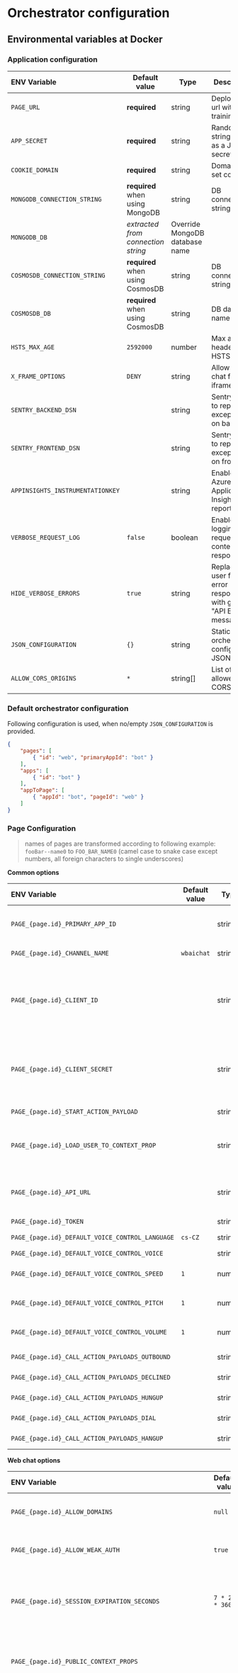 

# Orchestrator configuration

## Environmental variables at Docker

### Application configuration

| ENV Variable | Default value | Type | Description | Note/Example |
|:-------------|---------------|------|-------------|--------------|
|`PAGE_URL`|**required**|string|Deployment url without training slash|`https://foo.bar.com`|
|`APP_SECRET`|**required**|string|Random string used as a JWT secret||
|`COOKIE_DOMAIN`|**required**|string|Domain to set cookies||
|`MONGODB_CONNECTION_STRING`|**required** when using MongoDB|string|DB connection string||
|`MONGODB_DB`|*extracted from connection string*|Override MongoDB database name||
|`COSMOSDB_CONNECTION_STRING`|**required** when using CosmosDB|string|DB connection string||
|`COSMOSDB_DB`|**required** when using CosmosDB|string|DB database name||
|`HSTS_MAX_AGE`|`2592000`|number|Max age header for HSTS||
|`X_FRAME_OPTIONS`|`DENY`|string|Allow using chat from an iframe|`SAMEORIGIN`|
|`SENTRY_BACKEND_DSN`||string|Sentry DSN to report exceptions on backend||
|`SENTRY_FRONTEND_DSN`||string|Sentry DSN to report exceptions on frontend||
|`APPINSIGHTS_INSTRUMENTATIONKEY`||string|Enables Azure Application Insights error reporting||
|`VERBOSE_REQUEST_LOG`|`false`|boolean|Enables logging of request contents and responses|*has performance impacts*|
|`HIDE_VERBOSE_ERRORS`|`true`|string|Replaces user friendly error responses with generic "API Error" message|*stack traces are always hidden*|
|`JSON_CONFIGURATION`|`{}`|string|Static orchestrator configuration JSON|*described below*|
|`ALLOW_CORS_ORIGINS`|`*`|string[]|List of allowed CORS origins|*use , as separator*|

### Default orchestrator configuration

Following configuration is used, when no/empty `JSON_CONFIGURATION` is provided.

```json
{
    "pages": [
        { "id": "web", "primaryAppId": "bot" }
    ],
    "apps": [
        { "id": "bot" }
    ],
    "appToPage": [
        { "appId": "bot", "pageId": "web" }
    ]
}
```

### Page Configuration

> names of pages are transformed according to following example: `fooBar--name0` to `FOO_BAR_NAME0` (camel case to snake case except numbers, all foreign characters to single underscores)

**Common options**


| ENV Variable | Default value | Type | Description | Configuration property | Note/Example |
|:-------------|---------------|------|-------------|------------------------|--------------|
|`PAGE_{page.id}_PRIMARY_APP_ID`||string|Default application to dispatch a thread|`primaryAppId`||
|`PAGE_{page.id}_CHANNEL_NAME`|`wbaichat`|string|Channel type|`channelName`|`wbaichat`, `botservice`, `facebook`, `api`, `vocalls`|
|`PAGE_{page.id}_CLIENT_ID`||string|Client identification, when the channel is connected behind messaging service|`clientId`||
|`PAGE_{page.id}_CLIENT_SECRET`||string|Client secret, when the channel is connected behind messaging service|`clientSecret`||
|`PAGE_{page.id}_START_ACTION_PAYLOAD`||string|Postback payload|`startActionPayload`|*supported by botservice, and vocalls (inbound call)*|
|`PAGE_{page.id}_LOAD_USER_TO_CONTEXT_PROP`||string|If chanel provides user data, it's loaded into this prop|`loadUserToContextProp`|*supported by botservice, and vocalls*|
|`PAGE_{page.id}_API_URL`||string|API url for services like vocalls, facebook etc.|`apiUrl`|`https://vocalls.cz/calls`|
|`PAGE_{page.id}_TOKEN`||string|Token for API|`token`||
|`PAGE_{page.id}_DEFAULT_VOICE_CONTROL_LANGUAGE`|`cs-CZ`|string|Voice language|`defaultVoiceControl.language`||
|`PAGE_{page.id}_DEFAULT_VOICE_CONTROL_VOICE`||string|Voice type|`defaultVoiceControl.voice`|`cs-CZ-AntoninNeural`|
|`PAGE_{page.id}_DEFAULT_VOICE_CONTROL_SPEED`|`1`|number|Voice speed|`defaultVoiceControl.speed`|`0-2` ! Google TTS doesn't support values lower than 0.5|
|`PAGE_{page.id}_DEFAULT_VOICE_CONTROL_PITCH`|`1`|number|Voice pitch|`defaultVoiceControl.pitch`|`0-2` ! Google TTS doesn't support values lower than 0.5|
|`PAGE_{page.id}_DEFAULT_VOICE_CONTROL_VOLUME`|`1`|number|Voice volume|`defaultVoiceControl.volume`|`0-2` ! Google TTS doesn't support values lower than 0.5|
|`PAGE_{page.id}_CALL_ACTION_PAYLOADS_OUTBOUND`||string|Outbound call payload|`callActionPayloads.outbound`|Bot is calling to someone|
|`PAGE_{page.id}_CALL_ACTION_PAYLOADS_DECLINED`||string|Declined call payload|`callActionPayloads.declined`|User didn't accept the call|
|`PAGE_{page.id}_CALL_ACTION_PAYLOADS_HUNGUP`||string|Call hungup payload|`callActionPayloads.hungup`|User hung up the call|
|`PAGE_{page.id}_CALL_ACTION_PAYLOADS_DIAL`||string|Dial payload **action**|`callActionPayloads.dial`|`dial` needs payload data `data.to = PHONE_NUMBER`|
|`PAGE_{page.id}_CALL_ACTION_PAYLOADS_HANGUP`||string|Hangup payload|`callActionPayloads.hangup`|Will hangup the call|

**Web chat options**

| ENV Variable | Default value | Type | Description | Configuration property | Note/Example |
|:-------------|---------------|------|-------------|------------------------|--------------|
|`PAGE_{page.id}_ALLOW_DOMAINS`|`null`|string|Default application to dispatch a thread|`allowDomains`|`"wingbot.ai, skoda-auto.cz"`|
|`PAGE_{page.id}_ALLOW_WEAK_AUTH`|`true`|boolean|Disables server-side cookie check|`allowWeakAuth`||
|`PAGE_{page.id}_SESSION_EXPIRATION_SECONDS`|`7 * 24 * 3600`|number|Sets expiration of frontend token, so it resets the conversation then.|`sessionExpirationSeconds`||
|`PAGE_{page.id}_PUBLIC_CONTEXT_PROPS`||string|List of thread context variables published to frontend|`publicContextProps`|`"foo, bar"`|
|`PAGE_{page.id}_RESET_ON_CONTEXT_CHANGE_PROPS`||string|When contents of any provided variable changes, the chat will start over. (`null` or `undefined` to *any* is not a change)|`resetOnContextChangeProps`||
|`PAGE_{page.id}_OAUTH_CLIENT_ID`||string|OAuth client ID|`oauth.clientId`||
|`PAGE_{page.id}_OAUTH_CLIENT_SECRET`||string|OAuth client secret|`oauth.clientSecret`||
|`PAGE_{page.id}_OAUTH_AUTHORIZATION_ENDPOINT`||string|OAuth client authorization endpoint|`oauth.authorizationEndpoint`||
|`PAGE_{page.id}_OAUTH_TOKEN_ENDPOINT`||string|OAuth token endpoint|`oauth.tokenEndpoint`||
|`PAGE_{page.id}_OAUTH_SCOPE`|`openid`|string|OAuth requested scope|`oauth.scope`||
|`PAGE_{page.id}_OAUTH_RESPONSE_TYPE`|`code`|string|OAuth requested scope|`oauth.responseType`||
|`PAGE_{page.id}_OAUTH_STORE_USER_ID_AT_CONTEXT_PROP`|`userId`|string|OAuth - stores user ID after successful authorization at a thread context variable|`oauth.storeUserIdAtContextProp`||
|`PAGE_{page.id}_OAUTH_STORE_AUTH_RESULT_AT_CONTEXT_PROP`|`auth`|string|OAuth - stores contents of ID token at a thread context variable|`oauth.storeAuthResultAtContextProp`||
|`PAGE_{page.id}_OAUTH_BIND_THREAD_TO_SUBJECT`||boolean|OAuth - each user ID will have a single conversation|`oauth.bindThreadToSubject`||


### App Configuration

> names of pages are transformed according to following example: `fooBar--name0` to `FOO_BAR_NAME0` (camel case to snake case except numbers, all foreign characters to single underscores)

| ENV Variable | Default value | Type | Description | Configuration property | Note/Example |
|:-------------|---------------|------|-------------|------------------------|--------------|
|`APP_{app.id}_CHANNEL_NAME`|`api`|string|Channel type|`channelName`|`api`|
|`APP_{app.id}_OPTIONS_URL`|**required**|string|Chatbot application endpoint address|`options.url`||
|`APP_{app.id}_OPTIONS_SECRET`|**required**|string|Chatbot application secret|`options.secret`||
|`APP_{app.id}_OPTIONS_TLS_KEY`||string|Use client certificate private key|`options.tls.key`||
|`APP_{app.id}_OPTIONS_TLS_CERT`||string|Use client certificate|`options.tls.cert`||
|`APP_{app.id}_OPTIONS_TLS_CA`||string|Verify client certificate with root certificate|`options.tls.ca`|pem format|
|`APP_{app.id}_OPTIONS_TLS_FINGER_PRINT`||string|Verify client certificate finger print|`options.tls.fingerPrint`|comma separated|
|`APP_{app.id}_OPTIONS_TLS_SUBJECT_CN`||string|Verify client certificate subject CN|`options.tls.subjectCN`|comma separated|
|`APP_{app.id}_OPTIONS_TLS_SUBJECT_O`||string|Verify client certificate subject O|`options.tls.subjectO`|comma separated|
|`APP_{app.id}_OPTIONS_TLS_ISSUER_CN`||string|Verify client certificate issuer CN|`options.tls.issuerCN`|comma separated|
|`APP_{app.id}_OPTIONS_TLS_ISSUER_O`||string|Verify client certificate issyer O|`options.tls.issuerO`|comma separated|
|`APP_{app.id}_SUBSCRIPTIONS_MESSAGES`|`true`|boolean|Send messages to application's webhook|`subscriptions.messages`||
|`APP_{app.id}_SUBSCRIPTIONS_POSTBACKS`|`true`|boolean|Send postbacks to application's webhook|`subscriptions.postbacks`||
|`APP_{app.id}_SUBSCRIPTIONS_HANDOVERS`|`true`|boolean|Send handovers to application's webhook|`subscriptions.handovers`||
|`APP_{app.id}_SUBSCRIPTIONS_CONTEXT_UPDATES`|`true`|boolean|Send thread context updates to application's webhook|`subscriptions.contextUpdates`||
|`APP_{app.id}_SUBSCRIPTIONS_SENDER_ACTIONS`|`false`|boolean|Send sender actions to application's webhook|`subscriptions.senderActions`||
|`APP_{app.id}_SUBSCRIPTIONS_STANDBY_INCOMING`|`false`|boolean|Send all communication from channel to application's webhook|`subscriptions.standbyIncoming`|*when the application is not a thread owner*|
|`APP_{app.id}_SUBSCRIPTIONS_SENDER_ACTIONS`|`false`|boolean|Send all communication from other applications to application's webhook|`subscriptions.standbyOutgoing`|*when the application is not a thread owner*|
|`APP_{app.id}_SUBSCRIPTIONS_SENDER_ACTIONS`|`false`|boolean|Send tracking events to application's webhook|`subscriptions.tracking`||
